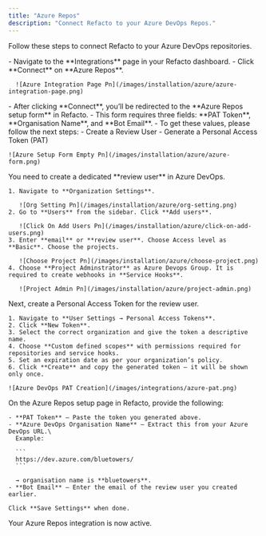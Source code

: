 ```yaml
---
title: "Azure Repos"
description: "Connect Refacto to your Azure DevOps Repos."
---
```


Follow these steps to connect Refacto to your Azure DevOps repositories.

<Steps>
  <Step title="Go to Integrations" icon="window">
    - Navigate to the **Integrations** page in your Refacto dashboard.
    - Click **Connect** on **Azure Repos**.

      ![Azure Integration Page Pn](/images/installation/azure/azure-integration-page.png)
  </Step>
  <Step title="Open Azure Repos Setup Form" icon="clipboard-list">
    - After clicking **Connect**, you’ll be redirected to the **Azure Repos setup form** in Refacto.
    - This form requires three fields: **PAT Token**, **Organisation Name**, and **Bot Email**.
    - To get these values, please follow the next steps:
      - Create a Review User
      - Generate a Personal Access Token (PAT)

    ![Azure Setup Form Empty Pn](/images/installation/azure/azure-form.png)
  </Step>
  <Step title="Create a Review User" icon="user">
    You need to create a dedicated **review user** in Azure DevOps.

    1. Navigate to **Organization Settings**.

       ![Org Setting Pn](/images/installation/azure/org-setting.png)
    2. Go to **Users** from the sidebar. Click **Add users**.

       ![Click On Add Users Pn](/images/installation/azure/click-on-add-users.png)
    3. Enter **email** or **review user**. Choose Access level as **Basic**. Choose the projects.

       ![Choose Project Pn](/images/installation/azure/choose-project.png)
    4. Choose **Project Adminstrator** as Azure Devops Group. It is required to create webhooks in **Service Hooks**.

       ![Project Admin Pn](/images/installation/azure/project-admin.png)
  </Step>
  <Step title="Generate a Personal Access Token (PAT)" icon="key">
    Next, create a Personal Access Token for the review user.

    1. Navigate to **User Settings → Personal Access Tokens**.
    2. Click **New Token**.
    3. Select the correct organization and give the token a descriptive name.
    4. Choose **Custom defined scopes** with permissions required for repositories and service hooks.
    5. Set an expiration date as per your organization’s policy.
    6. Click **Create** and copy the generated token — it will be shown only once.

    ![Azure DevOps PAT Creation](/images/integrations/azure-pat.png)
  </Step>
  <Step title="Fill in the Setup Form" icon="check">
    On the Azure Repos setup page in Refacto, provide the following:

    - **PAT Token** – Paste the token you generated above.
    - **Azure DevOps Organisation Name** – Extract this from your Azure DevOps URL.\
      Example:

      ```
      https://dev.azure.com/bluetowers/
      ```

      → organisation name is **bluetowers**.
    - **Bot Email** – Enter the email of the review user you created earlier.

    Click **Save Settings** when done.
  </Step>
  <Step title="Done" icon="party-horn">
    Your Azure Repos integration is now active.
  </Step>
</Steps>